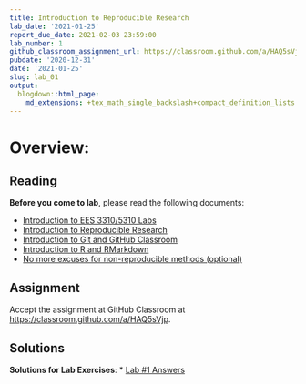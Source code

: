 ```yaml
---
title: Introduction to Reproducible Research
lab_date: '2021-01-25'
report_due_date: 2021-02-03 23:59:00
lab_number: 1
github_classroom_assignment_url: https://classroom.github.com/a/HAQ5sVjp
pubdate: '2020-12-31'
date: '2021-01-25'
slug: lab_01
output:
  blogdown::html_page:
    md_extensions: +tex_math_single_backslash+compact_definition_lists
---
```


# Overview:

## Reading

**Before you come to lab**, please read the following documents:

* [Introduction to EES 3310/5310 Labs](/lab_docs/lab_01_overview){target="_blank"}
* [Introduction to Reproducible Research](/lab_docs/lab_01_reproducible_research){target="_blank"}
* [Introduction to Git and GitHub Classroom](/lab_docs/lab_01_git_intro){target="_blank"}
* [Introduction to R and RMarkdown](/lab_docs/lab_01_rmarkdown_intro){target="_blank"}
* [No more excuses for non-reproducible methods (optional)](/lab_docs/lab_01_no_more_excuses){target="_blank"}

## Assignment
Accept the assignment at GitHub Classroom at <https://classroom.github.com/a/HAQ5sVjp>.

## Solutions

**Solutions for Lab Exercises**:
* [Lab #1 Answers](/lab_solutions/lab_01_answers){target="_blank"}
